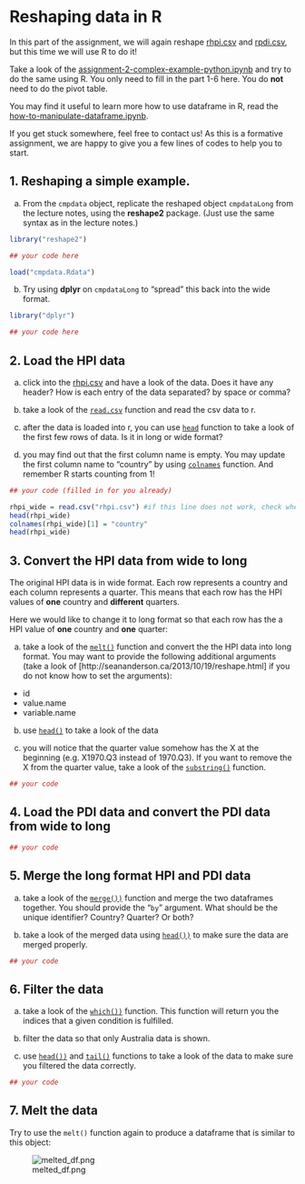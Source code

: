 # Reshaping data in R

In this part of the assignment, we will again reshape [rhpi.csv](rhpi.csv) and [rpdi.csv](rpdi.csv), but this time we will use R to do it!

Take a look of the [assignment-2-complex-example-python.ipynb](assignment-2-complex-example-python.ipynb) and try to do the same using R. You only need to fill in the part 1-6 here. You do **not** need to do the pivot table.

You may find it useful to learn more how to use dataframe in R, read the [how-to-manipulate-dataframe.ipynb](how-to-manipulate-dataframe.ipynb).

If you get stuck somewhere, feel free to contact us! As this is a formative assignment, we are happy to give you a few lines of codes to help you to start.

## 1.  **Reshaping a simple example.**

a.  From the `cmpdata` object, replicate the reshaped object `cmpdataLong` from the lecture notes, using the **reshape2** package.  (Just use the same syntax as in the lecture notes.)

```r
library("reshape2")

## your code here

load("cmpdata.Rdata")
```

b.  Try using **dplyr** on `cmpdataLong` to "spread" this back into the wide format.

```r
library("dplyr")

## your code here
```


## 2. Load the HPI data

a. click into the [rhpi.csv](rhpi.csv) and have a look of the data. Does it have any header? How is each entry of the data separated? by space or comma?

b. take a look of the [```read.csv```](https://stat.ethz.ch/R-manual/R-devel/library/utils/html/read.table.html) function and read the csv data to r.

c. after the data is loaded into r, you can use [```head```](https://stat.ethz.ch/R-manual/R-devel/library/utils/html/head.html) function to take a look of the first few rows of data. Is it in long or wide format?

d. you may find out that the first column name is empty. You may update the first column name to "country" by using [```colnames```](https://stat.ethz.ch/R-manual/R-devel/library/base/html/colnames.html) function. And remember R starts counting from 1!

```r
## your code (filled in for you already)

rhpi_wide = read.csv("rhpi.csv") #if this line does not work, check where you are by getwd()
head(rhpi_wide)
colnames(rhpi_wide)[1] = "country"
head(rhpi_wide)
```

## 3. Convert the HPI data from wide to long

The original HPI data is in wide format. Each row represents a country and each column represents a quarter. This means that each row has the HPI values of **one** country and **different** quarters.

Here we would like to change it to long format so that each row has the a HPI value of **one** country and **one** quarter:

a. take a look of the [`melt()`](https://cran.r-project.org/web/packages/reshape2/reshape2.pdf) function and convert the the HPI data into long format. You may want to provide the following additional arguments (take a look of [http://seananderson.ca/2013/10/19/reshape.html] if you do not know how to set the arguments):
  * id
  * value.name
  * variable.name

b. use [`head()`](https://stat.ethz.ch/R-manual/R-devel/library/utils/html/head.html) to take a look of the data

c. you will notice that the quarter value somehow has the X at the beginning (e.g. X1970.Q3 instead of 1970.Q3). If you want to remove the X from the quarter value, take a look of the [`substring()`](https://stat.ethz.ch/R-manual/R-devel/library/base/html/substr.html) function.

```r
## your code
```

## 4. Load the PDI data and convert the PDI data from wide to long

```r
## your code
```

## 5. Merge the long format HPI and PDI data

a. take a look of the [`merge())`](https://stat.ethz.ch/R-manual/R-devel/library/base/html/merge.html) function and merge the two dataframes together. You should provide the "```by```" argument. What should be the unique identifier? Country? Quarter? Or both?

b. take a look of the merged data using [`head())`](https://stat.ethz.ch/R-manual/R-devel/library/utils/html/head.html) to make sure the data are merged properly.

```r
## your code
```

## 6. Filter the data

a. take a look of the [`which())`](https://stat.ethz.ch/R-manual/R-devel/library/base/html/which.html) function. This function will return you the indices that a given condition is fulfilled.

b. filter the data so that only Australia data is shown.

c. use [`head())`](https://stat.ethz.ch/R-manual/R-devel/library/utils/html/head.html) and [`tail()`](https://stat.ethz.ch/R-manual/R-devel/library/utils/html/head.html) functions to take a look of the data to make sure you filtered the data correctly.

```r
## your code
```

## 7. Melt the data

Try to use the `melt()` function again to produce a dataframe that is similar to this object:

![melted_df.png](melted_df.png)
